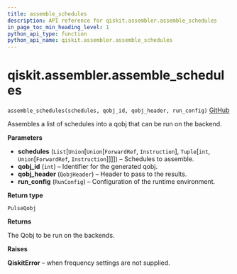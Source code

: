 ```yaml
---
title: assemble_schedules
description: API reference for qiskit.assembler.assemble_schedules
in_page_toc_min_heading_level: 1
python_api_type: function
python_api_name: qiskit.assembler.assemble_schedules
---
```


# qiskit.assembler.assemble\_schedules

<span id="qiskit.assembler.assemble_schedules" />

`assemble_schedules(schedules, qobj_id, qobj_header, run_config)` [GitHub](https://github.com/qiskit/qiskit/tree/stable/0.17/qiskit/assembler/assemble_schedules.py "view source code")

Assembles a list of schedules into a qobj that can be run on the backend.

**Parameters**

*   **schedules** (`List`\[`Union`\[`Union`\[`ForwardRef`, `Instruction`], `Tuple`\[`int`, `Union`\[`ForwardRef`, `Instruction`]]]]) – Schedules to assemble.
*   **qobj\_id** (`int`) – Identifier for the generated qobj.
*   **qobj\_header** (`QobjHeader`) – Header to pass to the results.
*   **run\_config** (`RunConfig`) – Configuration of the runtime environment.

**Return type**

`PulseQobj`

**Returns**

The Qobj to be run on the backends.

**Raises**

**QiskitError** – when frequency settings are not supplied.

